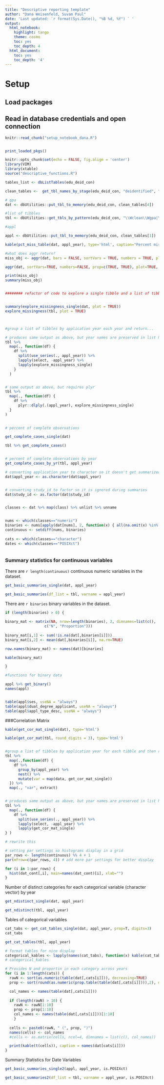 ```yaml
---
title: "Descriptive reporting template"
author: "Dana Weisenfeld, Suvam Paul"
date: 'Last updated: `r format(Sys.Date(), "%B %d, %Y") ` '
output:
  html_notebook:
    highlight: tango
    theme: cosmo
    toc: yes
    toc_depth: 4
  html_document:
    toc: yes
    toc_depth: '4'
---
```


# Setup
## Load packages
## Read in database credentials and open connection

```r
knitr::read_chunk("setup_notebook_dana.R")
```

```r
```

```r
print_loaded_pkgs()
```

```r
knitr::opts_chunk$set(echo = FALSE, fig.align = 'center')
library(VIM)
library(xtable)
source("descriptive_functions.R")
```


```r

tables_list <- dbListTables(edu_deid_con)

clean_tables <-  get_tbl_names_by_stage(edu_deid_con, "deidentified", "clean")

# gpa
dat <- dbUtilities::put_tbl_to_memory(edu_deid_con, clean_tables[4])

#list of tibbles
tbl <- dbUtilities::get_tbls_by_pattern(edu_deid_con, "\\Wclean\\Wgpa|\\Wclean\\Wexperiences")

#appl 

appl <- dbUtilities::put_tbl_to_memory(edu_deid_con, clean_tables[1])

```


```r

kable(pct_miss_table(dat, appl_year), type='html', caption="Percent missing in each variable by year")

```



```r

#what does aggr return?
miss_obj <- aggr(dat, bars = FALSE, sortVars = TRUE, numbers = TRUE, plot = TRUE, cex.axis=.8)

aggr(dat, sortVars=TRUE, numbers=FALSE, prop=c(TRUE, TRUE), plot=TRUE, cex.axis=.8)

print(miss_obj)
summary(miss_obj)


######## refactor of code to explore a single tibble and a list of tibbles#######


summary(explore_missingness_single(dat, plot = TRUE))
explore_missingness(tbl, plot = TRUE)



#group a list of tibbles by application year each year and return...

# produces same output as above, but year names are preserved in list headers so output is more readable
tbl %>%
  map(., function(df) {
    df %>% 
      split(use_series(., appl_year)) %>% 
      lapply(select, -appl_year) %>%
      lapply(explore_missingness_single)
    } 
  ) 


# same output as above, but requires plyr
tbl %>%
  map(., function(df) {
    df %>% 
      plyr::dlply(.(appl_year), explore_missingness_single)
  }
)
    
```


```r
# percent of complete observations

get_complete_cases_single(dat)

tbl %>% get_complete_cases()


# percent of complete observations by year
get_complete_cases_by_yr(tbl, appl_year)

```


```r

# converting application year to character so it doesn't get summarized with numerics
dat$appl_year <- as.character(dat$appl_year)


# converting study_id to factor so it is ignored during summaries
dat$study_id <- as.factor(dat$study_id)


classes <- dat %>% map(class) %>% unlist %>% unname


nums <- which(classes=="numeric")
binaries <- nums[apply(dat[nums], 2, function(x) { all(na.omit(x) %in% 0:1) })]
continuous <- setdiff(nums, binaries)
  
cats <- which(classes=="character")
dates <- which(classes=="POSIXct")



```

### Summary statistics for continuous variables

There are `r length(continuous)` continuous numeric variables in the dataset.

```r


get_basic_summaries_single(dat, appl_year)

get_basic_summaries(df_list = tbl, varname = appl_year)


```

There are `r binaries` binary variables in the dataset. 
 
```r

if (length(binaries) > 0) {
  
binary_mat <- matrix(NA, nrow=length(binaries), 2, dimnames=list(c(), 
                  c("N", "Proportion"))) 
  
binary_mat[i,1] <- sum(!is.na(dat[,binaries[i]]))
binary_mat[i,2] <- mean(dat[,binaries[i]], na.rm=TRUE)

row.names(binary_mat) <- names(dat)[binaries]

kable(binary_mat)

}

```


```r
#functions for binary data

appl %>% get_binary()
names(appl)


table(appl$ses, useNA = "always")
table(appl$dual_degree_applicant, useNA = "always")
table(appl$appl_type_desc, useNA = "always")


```





###Correlation Matrix

```r

kable(get_cor_mat_single(dat), type='html')

kable(get_cor_mat(tbl, round_digits = 3), type='html')


#group a list of tibbles by application year for each tibble and then return?
tbl %>%
  map(.,function(df) {
    df %>% 
      group_by(appl_year) %>% 
      nest() %>%
      mutate(var = map(data, get_cor_mat_single))
  }) %>%
  map(., "var", extract) 


# produces same output as above, but year names are preserved in list headers so output is more readable
tbl %>%
  map(., function(df) {
    df %>% 
      split(use_series(., appl_year)) %>% 
      lapply(select, -appl_year) %>%
      lapply(get_cor_mat_single)
} )


```


```r

# rewrite this

# setting par settings so histograms display in a grid
par_rows <- length(continuous) %% 4 + 1
par(mfrow=c(par_rows, 4)) # add more par settings for better display

for (i in 1:par_rows) {
  hist(dat_cont[,i], main=names(dat_cont)[i], xlab="")
}

```



Number of distinct categories for each categorical variable (character vector) by year
```r


get_ndistinct_single(dat, appl_year) 

get_ndistinct(tbl, appl_year)


```


Tables of categorical variables
```r

cat_tabs <- get_cat_tables_single(dat, appl_year, prop=T, digits=3)
cat_tabs

get_cat_tables(tbl, appl_year)

# format tables for nice display 
categorical_kables <- lapply(names(cat_tabs), function(x) kable(cat_tabs[[x]], caption = x, type='html'))
# categorical_kables

```


```r

# Provides N and proportin in each category across years
for (i in 1:length(cats)) {
  rawN <- sort(as.numeric(table(dat[,cats[i]])), decreasing=TRUE)
  prop <- sort(round(as.numeric(prop.table(table(dat[,cats[i]]))),2), decreasing=TRUE)

  col_names <- names(table(dat[,cats[i]]))
  
  if (length(rawN) > 10) {
    rawN <- rawN[1:10]
    prop <- prop[1:10]
    col_names <- names(table(dat[,cats[i]]))[1:10]
    }
  
  cells <- paste0(rawN, " (", prop, ")")
  names(cells) <- col_names
  #cells <- as.matrix(cells, ncol=4, dimnames = list(c(), col_names))

  print(kable(t(cells)), caption = names(dat[cats[i]]))
}

```

Summary Statistics for Date Variables
```r

get_basic_summaries_single2(appl, appl_year, is.POSIXct)

get_basic_summaries2(df_list = tbl, varname = appl_year, is.POSIXct)

```